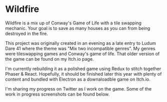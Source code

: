 
# Wildfire

Wildfire is a mix up of Conway's Game of Life with a tile swapping mechanic. Your goal is to save as many houses as you can from being destroyed in the fire.

<EmailSignup label="Sign up for Beta access" />

This project was originally created in an evening as a late entry to Ludum Dare 41 where the theme was "Mix two incompatible genres". My genres were tileswapping games and Conway's game of life. That older version of the game can be found on my Itch.io page.

I'm currently rebuilding it as a polished game using Redux to stitch together Phaser & React. Hopefully, it should be finished later this year with plenty of content and bundled with Electron as a downaloadble game on Itch.io.

I'm sharing my progress on Twitter as I work on the game. Some of the work in progress screenshots can be found below.
